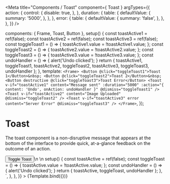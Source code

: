 

<Meta
  title="Components / Toast"
  component={ Toast }
  argTypes={{
    action: {
      control: {
        disable: true,
      },
    },
    duration: {
      table: {
        defaultValue: {
          summary: '5000',
        },
      },
    },
    error: {
      table: {
        defaultValue: {
          summary: 'false',
        },
      },
    },
  }}
/>

  components: { Frame, Toast, Button },
  setup() {
    const toastActive1 = ref(false);
    const toastActive2 = ref(false);
    const toastActive3 = ref(false);
    const toggleToast1 = () => {
      toastActive1.value = !toastActive1.value;
    };
    const toggleToast2 = () => {
      toastActive2.value = !toastActive2.value;
    };
    const toggleToast3 = () => {
      toastActive3.value = !toastActive3.value;
    };
    const undoHandler = () => {
      alert('Undo clicked');
    }
    return { toastActive1, toggleToast1, toastActive2, toggleToast2, toastActive3, toggleToast3, undoHandler };
  },
  template: `
    <Frame>
      <Button @click="toggleToast1">Toast 1</Button>&nbsp;
      <Button @click="toggleToast2">Toast 2</Button>&nbsp;
      <Button destructive @click="toggleToast3">Toast Error</Button>
      <Toast
        v-if="toastActive1"
        content="Message sent"
        :duration="5000"
        :action="{ content: 'Undo', onAction: undoHandler }"
        @dismiss="toggleToast1"
      />
      <Toast
        v-if="toastActive2"
        content="Image Uploaded"
        @dismiss="toggleToast2"
      />
      <Toast
        v-if="toastActive3"
        error
        content="Server Error"
        @dismiss="toggleToast3"
      />
    </Frame>
  `,
});

# Toast

The toast component is a non-disruptive message that appears at the bottom of the interface to provide quick, at-a-glance feedback on the outcome of an action.

<Canvas>
  <Story
    name="Toast"
    inline={false}
    height="300px"
    parameters={{
      docs: {
        source: {
          code: dedent`
            <Frame>
              <Button @click="toggleToast">Toggle Toast</Button>\n
              <Toast
                v-if="toastActive"
                content="Message sent"
                :duration="5000"
                :action="{ content: 'Undo', onAction: undoHandler }"
                @dismiss="toggleToast"
              />
            </Frame>\n
            setup() {
              const toastActive = ref(false);
              const toggleToast = () => {
                toastActive.value = !toastActive.value;
              };
              const undoHandler = () => {
                alert('Undo clicked');
              }
              return { toastActive, toggleToast, undoHandler };
            },
          `,
        },
      },
    }}
  >
    {Template.bind({})}
  </Story>
</Canvas>

<ArgsTable story="Toast" />
